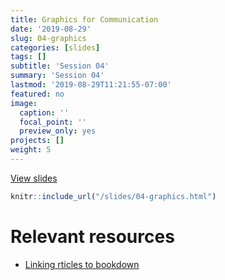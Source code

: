 ```yaml
---
title: Graphics for Communication
date: '2019-08-29'
slug: 04-graphics
categories: [slides]
tags: []
subtitle: 'Session 04'
summary: 'Session 04'
lastmod: '2019-08-29T11:21:55-07:00'
featured: no
image:
  caption: ''
  focal_point: ''
  preview_only: yes
projects: []
weight: 5
---
```


[View slides](/slides/04-graphics.html)

```r
knitr::include_url("/slides/04-graphics.html")
```

# Relevant resources

+ [Linking rticles to bookdown](https://bookdown.org/yihui/rmarkdown/rticles-bookdown.html)


